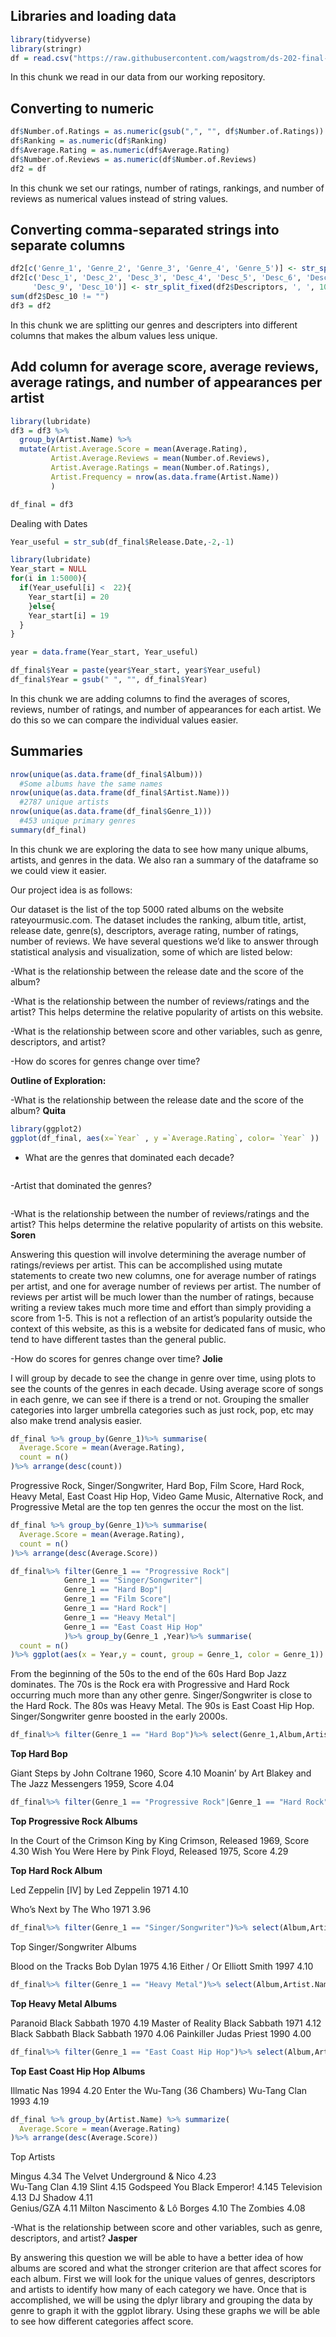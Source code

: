 ## Libraries and loading data

```r
library(tidyverse)
library(stringr)
df = read.csv("https://raw.githubusercontent.com/wagstrom/ds-202-final-project/main/rym_top_5000_all_time.csv")
```

In this chunk we read in our data from our working repository.

## Converting to numeric

```r
df$Number.of.Ratings = as.numeric(gsub(",", "", df$Number.of.Ratings))
df$Ranking = as.numeric(df$Ranking)
df$Average.Rating = as.numeric(df$Average.Rating)
df$Number.of.Reviews = as.numeric(df$Number.of.Reviews)
df2 = df
```

In this chunk we set our ratings, number of ratings, rankings, and number of reviews as numerical values instead of string values.

## Converting comma-separated strings into separate columns

```r
df2[c('Genre_1', 'Genre_2', 'Genre_3', 'Genre_4', 'Genre_5')] <- str_split_fixed(df2$Genres, ', ', 5)
df2[c('Desc_1', 'Desc_2', 'Desc_3', 'Desc_4', 'Desc_5', 'Desc_6', 'Desc_7', 'Desc_8',
     'Desc_9', 'Desc_10')] <- str_split_fixed(df2$Descriptors, ', ', 10)
sum(df2$Desc_10 != "")
df3 = df2
```

In this chunk we are splitting our genres and descripters into different columns that makes the album values less unique.

## Add column for average score, average reviews, average ratings, and number of appearances per artist

```r
library(lubridate)
df3 = df3 %>%
  group_by(Artist.Name) %>%
  mutate(Artist.Average.Score = mean(Average.Rating),
         Artist.Average.Reviews = mean(Number.of.Reviews),
         Artist.Average.Ratings = mean(Number.of.Ratings),
         Artist.Frequency = nrow(as.data.frame(Artist.Name))
         )

df_final = df3
```

Dealing with Dates

```r
Year_useful = str_sub(df_final$Release.Date,-2,-1)

library(lubridate)
Year_start = NULL
for(i in 1:5000){
  if(Year_useful[i] <  22){
    Year_start[i] = 20
    }else{
    Year_start[i] = 19
  }
}

year = data.frame(Year_start, Year_useful)

df_final$Year = paste(year$Year_start, year$Year_useful)
df_final$Year = gsub(" ", "", df_final$Year)
```

In this chunk we are adding columns to find the averages of scores, reviews, number of ratings, and number of appearances for each artist. We do this so we can compare the individual values easier.

## Summaries

```r
nrow(unique(as.data.frame(df_final$Album)))
  #Some albums have the same names
nrow(unique(as.data.frame(df_final$Artist.Name)))
  #2787 unique artists
nrow(unique(as.data.frame(df_final$Genre_1)))
  #453 unique primary genres
summary(df_final)
```

In this chunk we are exploring the data to see how many unique albums, artists, and genres in the data. We also ran a summary of the dataframe so we could view it easier.

Our project idea is as follows:

Our dataset is the list of the top 5000 rated albums on the website rateyourmusic.com. The dataset includes the ranking, album title, artist, release date, genre(s), descriptors, average rating, number of ratings, number of reviews. We have several questions we'd like to answer through statistical analysis and visualization, some of which are listed below:

-What is the relationship between the release date and the score of the album?

-What is the relationship between the number of reviews/ratings and the artist? This helps determine the relative popularity of artists on this website.

-What is the relationship between score and other variables, such as genre, descriptors, and artist?

-How do scores for genres change over time?

**Outline of Exploration:**

-What is the relationship between the release date and the score of the album? **Quita**

```r
library(ggplot2)
ggplot(df_final, aes(x=`Year` , y =`Average.Rating`, color= `Year` ))  + geom_point(size=1.25) 
```

- What are the genres that dominated each decade?

```r


```


-Artist that dominated the genres? 
```r

```


-What is the relationship between the number of reviews/ratings and the artist? This helps determine the relative popularity of artists on this website. **Soren**

Answering this question will involve determining the average number of ratings/reviews per artist. This can be accomplished using mutate statements to create two new columns, one for average number of ratings per artist, and one for average number of reviews per artist. The number of reviews per artist will be much lower than the number of ratings, because writing a review takes much more time and effort than simply providing a score from 1-5. This is not a reflection of an artist's popularity outside the context of this website, as this is a website for dedicated fans of music, who tend to have different tastes than the general public.

-How do scores for genres change over time? **Jolie**

I will group by decade to see the change in genre over time, using plots to see the counts of the genres in each decade. Using average score of songs in each genre, we can see if there is a trend or not. Grouping the smaller categories into larger umbrella categories such as just rock, pop, etc may also make trend analysis easier.

```r
df_final %>% group_by(Genre_1)%>% summarise(
  Average.Score = mean(Average.Rating),
  count = n()
)%>% arrange(desc(count))
```

Progressive Rock, Singer/Songwriter, Hard Bop, Film Score, Hard Rock, Heavy Metal, East Coast Hip Hop, Video Game Music, Alternative Rock, and Progressive Metal are the top ten genres the occur the most on the list.

```r
df_final %>% group_by(Genre_1)%>% summarise(
  Average.Score = mean(Average.Rating),
  count = n()
)%>% arrange(desc(Average.Score))
```

```r
df_final%>% filter(Genre_1 == "Progressive Rock"|
            Genre_1 == "Singer/Songwriter"|
            Genre_1 == "Hard Bop"|
            Genre_1 == "Film Score"|
            Genre_1 == "Hard Rock"|
            Genre_1 == "Heavy Metal"|
            Genre_1 == "East Coast Hip Hop"
            )%>% group_by(Genre_1 ,Year)%>% summarise(
  count = n()
)%>% ggplot(aes(x = Year,y = count, group = Genre_1, color = Genre_1)) + geom_line()+ theme(axis.text.x = element_text(angle = 90, size = 10))
```

From the beginning of the 50s to the end of the 60s Hard Bop Jazz dominates. The 70s is the Rock era with Progressive and Hard Rock occurring much more than any other genre. Singer/Songwriter is close to the Hard Rock. The 80s was Heavy Metal. The 90s is East Coast Hip Hop. Singer/Songwriter genre boosted in the early 2000s.

```r
df_final%>% filter(Genre_1 == "Hard Bop")%>% select(Genre_1,Album,Artist.Name, Year,Average.Rating)%>% arrange(desc(Average.Rating))
```

**Top Hard Bop**

Giant Steps by John Coltrane	1960, Score 4.10
Moanin' by Art Blakey and The Jazz Messengers	1959, Score 4.04

```r
df_final%>% filter(Genre_1 == "Progressive Rock"|Genre_1 == "Hard Rock")%>% select(Album,Artist.Name, Year,Average.Rating)%>% arrange(desc(Average.Rating))
```

**Top Progressive Rock Albums**

In the Court of the Crimson King by King Crimson, Released 1969, Score 4.30
Wish You Were Here by Pink Floyd, Released 1975, Score 4.29

**Top Hard Rock Album**

Led Zeppelin [IV] by Led Zeppelin	1971	4.10

Who's Next by The Who	1971	3.96

```r
df_final%>% filter(Genre_1 == "Singer/Songwriter")%>% select(Album,Artist.Name, Year,Average.Rating)%>% arrange(desc(Average.Rating))
```

Top Singer/Songwriter Albums

Blood on the Tracks	Bob Dylan	1975	4.16
Either / Or Elliott Smith	1997	4.10

```r
df_final%>% filter(Genre_1 == "Heavy Metal")%>% select(Album,Artist.Name, Year,Average.Rating)%>% arrange(desc(Average.Rating))
```

**Top Heavy Metal Albums**

Paranoid	Black Sabbath	1970	4.19
Master of Reality	Black Sabbath	1971	4.12
Black Sabbath	Black Sabbath	1970	4.06
Painkiller Judas Priest	1990	4.00

```r
df_final%>% filter(Genre_1 == "East Coast Hip Hop")%>% select(Album,Artist.Name, Year,Average.Rating)%>% arrange(desc(Average.Rating))
```

**Top East Coast Hip Hop Albums**

Illmatic	Nas	1994	4.20
Enter the Wu-Tang (36 Chambers) Wu-Tang Clan	1993	4.19

```r
df_final %>% group_by(Artist.Name) %>% summarize(
  Average.Score = mean(Average.Rating)
)%>% arrange(desc(Average.Score))
```

Top Artists

Mingus	4.34
The Velvet Underground & Nico 4.23	
Wu-Tang Clan	4.19
Slint	4.15
Godspeed You Black Emperor! 4.145
Television 4.13
DJ Shadow 4.11	
Genius/GZA	4.11
Milton Nascimento & Lô Borges	4.10
The Zombies 4.08

-What is the relationship between score and other variables, such as genre, descriptors, and artist? **Jasper**

By answering this question we will be able to have a better idea of how albums are scored and what the stronger criterion are that affect scores for each album. First we will look for the unique values of genres, descriptors and artists to identify how many of each category we have. Once that is accomplished, we will be using the dplyr library and grouping the data by genre to graph it with the ggplot library. Using these graphs we will be able to see how different categories affect score.
